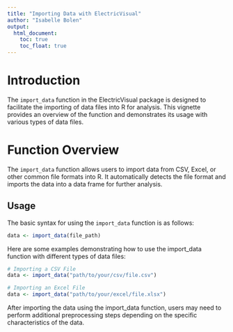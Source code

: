 ---
title: "Importing Data with ElectricVisual"
author: "Isabelle Bolen"
output: 
  html_document:
    toc: true
    toc_float: true
---

# Introduction

The `import_data` function in the ElectricVisual package is designed to facilitate the importing of data files into R for analysis. This vignette provides an overview of the function and demonstrates its usage with various types of data files.

# Function Overview

The `import_data` function allows users to import data from CSV, Excel, or other common file formats into R. It automatically detects the file format and imports the data into a data frame for further analysis.

## Usage

The basic syntax for using the `import_data` function is as follows:

```{r}
data <- import_data(file_path)
```

Here are some examples demonstrating how to use the import_data function with different types of data files:

```{r}
# Importing a CSV File
data <- import_data("path/to/your/csv/file.csv")

# Importing an Excel File
data <- import_data("path/to/your/excel/file.xlsx")

```

After importing the data using the import_data function, users may need to perform additional preprocessing steps depending on the specific characteristics of the data.
